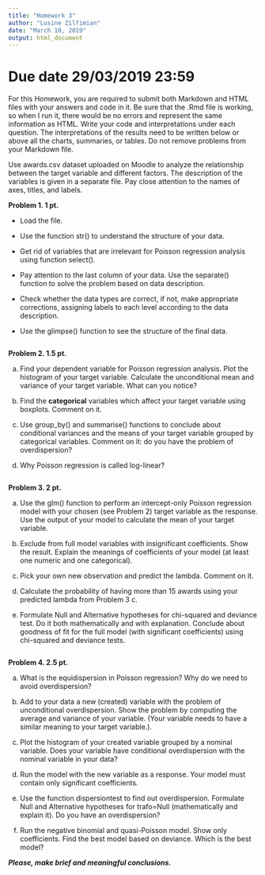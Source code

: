 ---
title: "Homework 3"
author: "Lusine Zilfimian"
date: "March 10, 2019"
output: html_document
---
<h1>Due date 29/03/2019 23:59</h1>

For this Homework, you are required to submit both Markdown and HTML files with your answers and code in it. Be sure that the .Rmd file is working, so when I run it, there would be no errors and represent the same information as HTML. Write your code and interpretations under each question. The interpretations of the results need to be written below or above all the charts, summaries, or tables. Do not remove problems from your Markdown file. 

Use awards.csv dataset uploaded on Moodle to analyze the relationship between the target variable and different factors. The description of the variables is given in a separate file. Pay close attention to the names of axes, titles, and labels. <p>



<b> Problem 1. 1 pt. </b> <p>

* Load the file. 

* Use the function str() to understand the structure of your data.

* Get rid of variables that are irrelevant for Poisson regression analysis using function select(). 

* Pay attention to the last column of your data. Use the separate() function to solve the problem based on data description.

* Check whether the data types are correct, if not, make appropriate corrections, assigning labels to each level according to the data description. 

* Use the glimpse() function to see the structure of the final data.

```{r}

```


<b> Problem 2. 1.5 pt. </b> <p>

a. Find your dependent variable for Poisson regression analysis. Plot the histogram of your target variable. Calculate the unconditional mean and variance of your target variable. What can you notice?

b. Find the  **categorical** variables which affect your target variable using boxplots. Comment on it. 

c. Use group_by() and summarise() functions to conclude about conditional variances and the means of your target variable grouped by categorical variables. Comment on it: do you have the problem of overdispersion?

d. Why Poisson regression is called log-linear?

```{r}

```


<b> Problem 3. 2 pt. </b> <p>

a. Use the glm() function to perform an intercept-only Poisson regression model with your chosen (see Problem 2) target variable as the response. Use the output of your model to calculate the mean of your target variable.

b. Exclude from full model variables with insignificant coefficients. Show the result. Explain the meanings of coefficients of your model (at least one numeric and one categorical).

c. Pick your own new observation and predict the lambda. Comment on it.

d. Calculate the probability of having more than 15 awards using your predicted lambda from Problem 3 c.

e. Formulate Null and Alternative hypotheses for chi-squared and deviance test. Do it both mathematically and with explanation. Conclude about goodness of fit for the full model (with significant coefficients) using chi-squared and deviance tests. 


```{r}

```

<b> Problem 4. 2.5 pt. </b> <p>

a. What is the equidispersion in Poisson regression? Why do we need to avoid overdispersion? 

b. Add to your data a new (created) variable with the problem of unconditional overdispersion. Show the problem by computing the average and variance of your variable. (Your variable needs to have a similar meaning to your target variable.). 

c. Plot the histogram of your created variable grouped by a nominal variable. Does your variable have conditional overdispersion with the nominal variable in your data?

d. Run the model with the new variable as a response. Your model must contain only significant coefficients.

e. Use the function dispersiontest to find out overdispersion. Formulate Null and Alternative hypotheses for trafo=Null (mathematically and explain it). Do you have an overdispersion?

f. Run the negative binomial and quasi-Poisson model. Show only coefficients. Find the best model based on deviance. Which is the best model? 



<b><i>


<b>Please, make brief and meaningful conclusions.<b>
